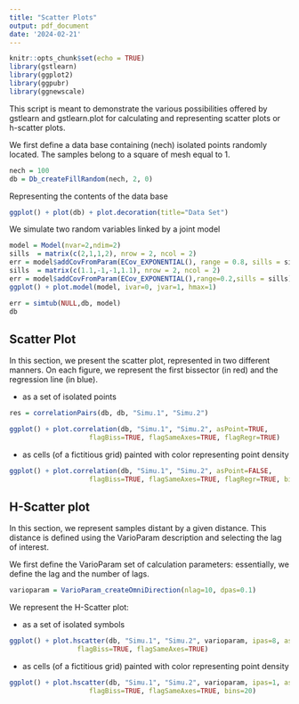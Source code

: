 ```yaml
---
title: "Scatter Plots"
output: pdf_document
date: '2024-02-21'
---
```


```r
knitr::opts_chunk$set(echo = TRUE)
library(gstlearn)
library(ggplot2)
library(ggpubr)
library(ggnewscale)
```

This script is meant to demonstrate the various possibilities offered by gstlearn and gstlearn.plot for calculating and representing scatter plots or h-scatter plots.

We first define a data base containing (nech) isolated points randomly located. The samples belong to a square of mesh equal to 1.

```r
nech = 100
db = Db_createFillRandom(nech, 2, 0)
```

Representing the contents of the data base

```r
ggplot() + plot(db) + plot.decoration(title="Data Set")
```

We simulate two random variables linked by a joint model

```r
model = Model(nvar=2,ndim=2)
sills  = matrix(c(2,1,1,2), nrow = 2, ncol = 2)
err = model$addCovFromParam(ECov_EXPONENTIAL(), range = 0.8, sills = sills)
sills  = matrix(c(1.1,-1,-1,1.1), nrow = 2, ncol = 2)
err = model$addCovFromParam(ECov_EXPONENTIAL(),range=0.2,sills = sills)
ggplot() + plot.model(model, ivar=0, jvar=1, hmax=1)
```

```r
err = simtub(NULL,db, model)
db
```

## Scatter Plot

In this section, we present the scatter plot, represented in two different manners. On each figure, we represent the first bissector (in red) and the regression line (in blue).

- as a set of isolated points

```r
res = correlationPairs(db, db, "Simu.1", "Simu.2")
```



```r
ggplot() + plot.correlation(db, "Simu.1", "Simu.2", asPoint=TRUE, 
                    flagBiss=TRUE, flagSameAxes=TRUE, flagRegr=TRUE)
```


- as cells (of a fictitious grid) painted with color representing point density

```r
ggplot() + plot.correlation(db, "Simu.1", "Simu.2", asPoint=FALSE, 
                    flagBiss=TRUE, flagSameAxes=TRUE, flagRegr=TRUE, bins=20)
```

## H-Scatter plot

In this section, we represent samples distant by a given distance. This distance is defined using the VarioParam description and selecting the lag of interest.

We first define the VarioParam set of calculation parameters: essentially, we define the lag and the number of lags.

```r
varioparam = VarioParam_createOmniDirection(nlag=10, dpas=0.1)
```

We represent the H-Scatter plot:

- as a set of isolated symbols

```r
ggplot() + plot.hscatter(db, "Simu.1", "Simu.2", varioparam, ipas=8, asPoint=TRUE, 
                 flagBiss=TRUE, flagSameAxes=TRUE)
```

- as cells (of a fictitious grid) painted with color representing point density

```r
ggplot() + plot.hscatter(db, "Simu.1", "Simu.2", varioparam, ipas=1, asPoint=FALSE, 
                    flagBiss=TRUE, flagSameAxes=TRUE, bins=20)
```

